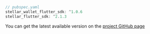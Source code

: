 
<CodeExample>

```dart
// pubspec.yaml
stellar_wallet_flutter_sdk: ^1.0.6
stellar_flutter_sdk: ^2.1.3
```

</CodeExample>

You can get the latest available version on the [project GitHub page](https://github.com/Soneso/stellar_wallet_flutter_sdk)
